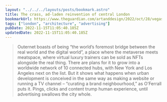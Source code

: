 ```yaml
---
layout: "../../../layouts/posts/bookmark.astro"
title: The crass, ad-laden reinvention of central London
bookmarkUrl: https://www.theguardian.com/artanddesign/2022/oct/28/vegas-outernet-crass-ad-laden-reinvention-central-london
tags: ["london", "architecture", "advertising"]
pubDate: 2022-11-15T11:05:40.185Z
updatedDate: 2022-11-15T11:05:40.185Z
---
```


> Outernet boasts of being “the world’s foremost bridge between the real world and the digital world”, a place where the metaverse meets meatspace, where virtual luxury trainers can be sold as NFTs alongside the real thing. There are plans for it to grow into a worldwide network of 10 connected hubs, with New York and Los Angeles next on the list. But it shows what happens when urban development is conceived in the same way as making a website or running a TV channel – “curating a brand neighbourhood,” as O’Ferrall puts it. Pings, clicks and content trump human experience, until advertising swallows the city whole.
